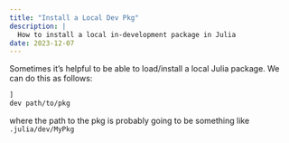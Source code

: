 ---
title: "Install a Local Dev Pkg"
description: |
  How to install a local in-development package in Julia
date: 2023-12-07
---

Sometimes it's helpful to be able to load/install a local Julia package. We can do this as follows:

``` bash
]
dev path/to/pkg
```

where the path to the pkg is probably going to be something like `.julia/dev/MyPkg`